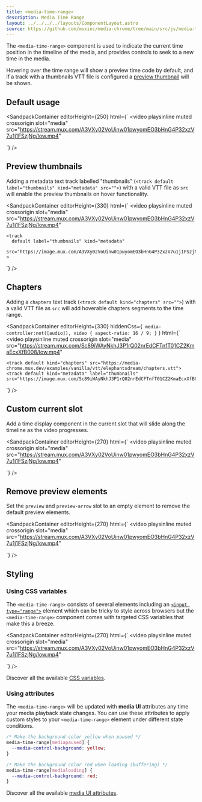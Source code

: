 ```yaml
---
title: <media-time-range>
description: Media Time Range
layout: ../../../../layouts/ComponentLayout.astro
source: https://github.com/muxinc/media-chrome/tree/main/src/js/media-time-range.js
---
```



The `<media-time-range>` component is used to indicate the current time position 
in the timeline of the media, and provides controls to seek to a new time in the media.

Hovering over the time range will show a preview time code by default, and if
a track with a thumbnails VTT file is configured 
a [preview thumbnail](#preview-thumbnails) will be shown.


## Default usage

<SandpackContainer
  editorHeight={250}
  html={`<media-controller>
  <video
    playsinline muted crossorigin
    slot="media"
    src="https://stream.mux.com/A3VXy02VoUinw01pwyomEO3bHnG4P32xzV7u1j1FSzjNg/low.mp4"
  ></video>
  <media-control-bar>
    <media-time-range></media-time-range>
  </media-control-bar>
</media-controller>`}
/>



## Preview thumbnails

Adding a metadata text track labelled "thumbnails" (`<track default label="thumbnails" kind="metadata" src="">`) 
with a valid VTT file as `src` will enable the preview thumbnails on hover functionality.

<SandpackContainer
  editorHeight={330}
  html={`<media-controller>
  <video 
    playsinline muted crossorigin
    slot="media"
    src="https://stream.mux.com/A3VXy02VoUinw01pwyomEO3bHnG4P32xzV7u1j1FSzjNg/low.mp4"
  >
    <track
      default label="thumbnails" kind="metadata"
      src="https://image.mux.com/A3VXy02VoUinw01pwyomEO3bHnG4P32xzV7u1j1FSzjNg/storyboard.vtt"
    >
  </video>
  <media-control-bar>
    <media-time-range></media-time-range>
  </media-control-bar>
</media-controller>`}
/>


## Chapters

Adding a `chapters` text track (`<track default kind="chapters" src="">`)
with a valid VTT file as `src` will add hoverable chapters segments to the time range.

<SandpackContainer
  editorHeight={330}
  hiddenCss={`
    media-controller:not([audio]),
    video {
      aspect-ratio: 16 / 9;
    }`
  }
  html={`<media-controller>
  <video
    playsinline muted crossorigin
    slot="media"
    src="https://stream.mux.com/Sc89iWAyNkhJ3P1rQ02nrEdCFTnfT01CZ2KmaEcxXfB008/low.mp4"
  >
    <track default kind="chapters" src="https://media-chrome.mux.dev/examples/vanilla/vtt/elephantsdream/chapters.vtt">
    <track default kind="metadata" label="thumbnails" src="https://image.mux.com/Sc89iWAyNkhJ3P1rQ02nrEdCFTnfT01CZ2KmaEcxXfB008/storyboard.vtt">
  </video>
  <media-control-bar>
    <media-time-range></media-time-range>
  </media-control-bar>
</media-controller>`}
/>


## Custom current slot

Add a time display component in the current slot that will slide along 
the timeline as the video progresses.

<SandpackContainer
  editorHeight={270}
  html={`<media-controller>
  <video
    playsinline muted crossorigin
    slot="media"
    src="https://stream.mux.com/A3VXy02VoUinw01pwyomEO3bHnG4P32xzV7u1j1FSzjNg/low.mp4"
  ></video>
  <media-control-bar>
    <media-time-range>
      <media-time-display slot="current"></media-time-display>
    </media-time-range>
  </media-control-bar>
</media-controller>`}
/>



## Remove preview elements

Set the `preview` and `preview-arrow` slot to an empty element to remove the default preview elements.

<SandpackContainer
  editorHeight={270}
  html={`<media-controller>
  <video
    playsinline muted crossorigin
    slot="media"
    src="https://stream.mux.com/A3VXy02VoUinw01pwyomEO3bHnG4P32xzV7u1j1FSzjNg/low.mp4"
  ></video>
  <media-control-bar>
    <media-time-range>
      <span slot="preview"></span>
      <span slot="preview-arrow"></span>
    </media-time-range>
  </media-control-bar>
</media-controller>`}
/>



## Styling

### Using CSS variables

The `<media-time-range>` consists of several elements including an 
[`<input type="range">`](https://developer.mozilla.org/en-US/docs/Web/HTML/Element/input/range) 
element which can be tricky to style across browsers but the `<media-time-range>` component
comes with targeted CSS variables that make this a breeze.

<SandpackContainer
  editorHeight={270}
  html={`<style>
  media-time-range {
    --media-control-background: transparent;
    --media-control-hover-background: transparent;
    --media-range-track-border-radius: 3px;
    --media-range-thumb-opacity: .7;
    --media-preview-time-margin: 0 0 -15px;
  }
</style>
<media-controller>
  <video
    playsinline muted crossorigin
    slot="media"
    src="https://stream.mux.com/A3VXy02VoUinw01pwyomEO3bHnG4P32xzV7u1j1FSzjNg/low.mp4"
  ></video>
  <media-control-bar>
    <media-time-range></media-time-range>
  </media-control-bar>
</media-controller>`}
/>


Discover all the available [CSS variables](#css-variables).

### Using attributes

The `<media-time-range>` will be updated with **media UI** attributes any time 
your media playback state changes. You can use these attributes to apply 
custom styles to your `<media-time-range>` element under different state conditions.

```css
/* Make the background color yellow when paused */
media-time-range[mediapaused] {
  --media-control-background: yellow;
}

/* Make the background color red when loading (buffering) */
media-time-range[medialoading] {
  --media-control-background: red;
}
```

Discover all the available [media UI attributes](#media-ui-attributes).
